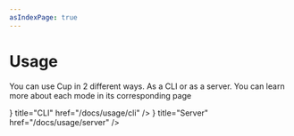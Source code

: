 ```yaml
---
asIndexPage: true
---
```



# Usage

You can use Cup in 2 different ways. As a CLI or as a server. You can learn more about each mode in its corresponding page

<Cards>
  <Cards.Card icon={<IconTerminal />} title="CLI" href="/docs/usage/cli" />
  <Cards.Card icon={<IconServer />} title="Server" href="/docs/usage/server" />
</Cards>
